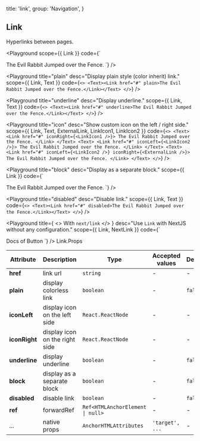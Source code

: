 
  title: 'link',
  group: 'Navigation',
}

## Link

Hyperlinks between pages.

<Playground
  scope={{ Link }}
  code={`
<Link href="#">The Evil Rabbit Jumped over the Fence.</Link>
`}
/>

<Playground
  title="plain"
  desc="Display plain style (color inherit) link."
  scope={{ Link, Text }}
  code={`
<>
  <Text><Link href="#" plain>The Evil Rabbit Jumped over the Fence.</Link></Text>
</>
`}
/>

<Playground
  title="underline"
  desc="Display underline."
  scope={{ Link, Text }}
  code={`
<>
  <Text><Link href="#" underline>The Evil Rabbit Jumped over the Fence.</Link></Text>
</>
`}
/>

<Playground
  title="icon"
  desc="Show custom icon on the left / right side."
  scope={{ Link, Text, ExternalLink, LinkIcon1, LinkIcon2 }}
  code={`
<>
  <Text>
    <Link href="#" iconRight={<LinkIcon1 />}>
      The Evil Rabbit Jumped over the Fence.
    </Link>
  </Text>
  <Text>
    <Link href="#" iconLeft={<LinkIcon2 />}>
      The Evil Rabbit Jumped over the Fence.
    </Link>
  </Text>
  <Text>
    <Link href="#" iconLeft={<LinkIcon2 />} iconRight={<ExternalLink />}>
      The Evil Rabbit Jumped over the Fence.
    </Link>
  </Text>
</>
`}
/>

<Playground
  title="block"
  desc="Display as a separate block."
  scope={{ Link }}
  code={`
<Link href="#" block>The Evil Rabbit Jumped over the Fence.</Link>
`}
/>

<Playground
  title="disabled"
  desc="Disable link."
  scope={{ Link, Text }}
  code={`
<>
  <Text><Link href="#" disabled>The Evil Rabbit Jumped over the Fence.</Link></Text>
</>
`}
/>

<Playground
  title={
    <>
      With <Code>next/link</Code>
    </>
  }
  desc="Use `Link` with NextJS without any configuration."
  scope={{ Link, NextLink }}
  code={`
<NextLink href="/en-us/components/button">
  <Link block>Docs of Button</Link>
</NextLink>
`}
/>

<Attributes edit="/pages/en-us/components/link.mdx">
<Attributes.Title>Link.Props</Attributes.Title>

| Attribute     | Description                    | Type                                            | Accepted values | Default |
| ------------- | ------------------------------ | ----------------------------------------------- | --------------- | ------- |
| **href**      | link url                       | `string`                                        | -               | -       |
| **plain**     | display colorless link         | `boolean`                                       | -               | `false` |
| **iconLeft**  | display icon on the left side  | `React.ReactNode`                               | -               | -       |
| **iconRight** | display icon on the right side | `React.ReactNode`                               | -               | -       |
| **underline** | display underline              | `boolean`                                       | -               | `false` |
| **block**     | display as a separate block    | `boolean`                                       | -               | `false` |
| **disabled**  | disable link                   | `boolean`                                       | -               | `false` |
| **ref**       | forwardRef                     | <Code>Ref<HTMLAnchorElement &#124; null></Code> | -               | -       |
| ...           | native props                   | `AnchorHTMLAttributes`                          | `'target', ...` | -       |

</Attributes>

